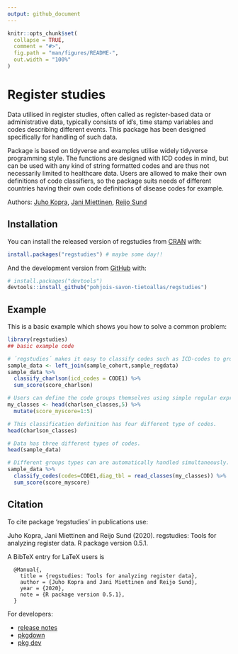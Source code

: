 ```yaml
---
output: github_document
---
```


<!-- README.md is generated from README.Rmd. Please edit that file -->

```r
knitr::opts_chunk$set(
  collapse = TRUE,
  comment = "#>",
  fig.path = "man/figures/README-",
  out.width = "100%"
)
```


# Register studies

<!-- badges: start -->
<!-- badges: end -->

Data utilised in register studies, often called as register-based data or administrative data, typically consists of id's, time stamp variables and codes describing different events. This package has been designed specifically for handling of such data. 

Package is based on tidyverse and examples utilise widely tidyverse programming style. The functions are designed with ICD codes in mind, but can be used with any kind of string formatted codes and are thus not necessarily limited to healthcare data. Users are allowed to make their own definitions of code classifiers, so the package suits needs of different countries having their own code definitions of disease codes for example.

Authors: [Juho Kopra](https://github.com/jukop), [Jani Miettinen](https://github.com/janikmiet), [Reijo Sund](https://github.com/rsund)

## Installation

You can install the released version of regstudies from [CRAN](https://CRAN.R-project.org) with:

``` r
install.packages("regstudies") # maybe some day!! 
```

And the development version from [GitHub](https://github.com/) with:

``` r
# install.packages("devtools")
devtools::install_github("pohjois-savon-tietoallas/regstudies")
```
## Example

This is a basic example which shows you how to solve a common problem:

```r
library(regstudies)
## basic example code

# ´regstudies´ makes it easy to classify codes such as ICD-codes to groups and also to sum scores based on the groupings.
sample_data <- left_join(sample_cohort,sample_regdata)
sample_data %>% 
  classify_charlson(icd_codes = CODE1) %>%
  sum_score(score_charlson)

# Users can define the code groups themselves using simple regular expression syntax.
my_classes <- head(charlson_classes,5) %>%
  mutate(score_myscore=1:5)

# This classification definition has four different type of codes.
head(charlson_classes)

# Data has three different types of codes.
head(sample_data)

# Different groups types can are automatically handled simultaneously.
sample_data %>% 
  classify_codes(codes=CODE1,diag_tbl = read_classes(my_classes)) %>%
  sum_score(score_myscore)


```


## Citation

To cite package ‘regstudies’ in publications use:

  Juho Kopra, Jani Miettinen and Reijo Sund (2020). regstudies: Tools for
  analyzing register data. R package version 0.5.1.

A BibTeX entry for LaTeX users is

```
  @Manual{,
    title = {regstudies: Tools for analyzing register data},
    author = {Juho Kopra and Jani Miettinen and Reijo Sund},
    year = {2020},
    note = {R package version 0.5.1},
  }

```



For developers:

- [release notes](http://r-pkgs.had.co.nz/release.html)
- [pkgdown](https://pkgdown.r-lib.org/articles/pkgdown.html)
- [pkg dev](http://r-pkgs.had.co.nz/)

